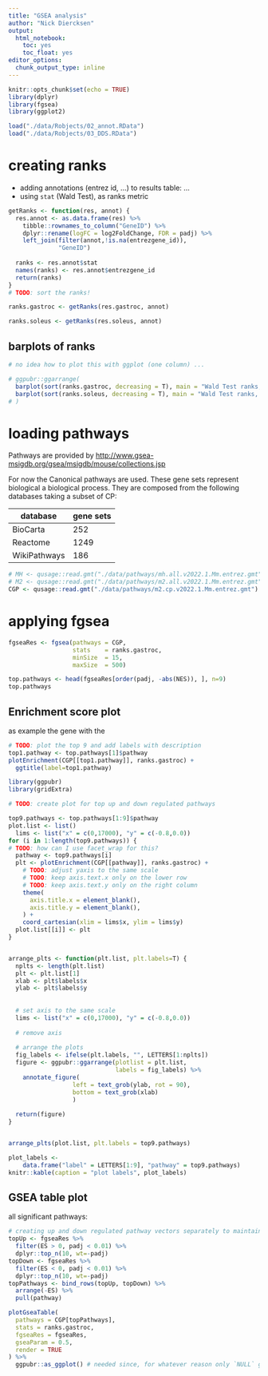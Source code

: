 ```yaml
---
title: "GSEA analysis"
author: "Nick Diercksen"
output:
  html_notebook:
    toc: yes
    toc_float: yes
editor_options: 
  chunk_output_type: inline
---
```


```r
knitr::opts_chunk$set(echo = TRUE)
library(dplyr)
library(fgsea)
library(ggplot2)
```


```r
load("./data/Robjects/02_annot.RData")
load("./data/Robjects/03_DDS.RData")
```



# creating ranks

-   adding annotations (entrez id, ...) to results table: ...
-   using `stat` (Wald Test), as ranks metric



```r
getRanks <- function(res, annot) {
  res.annot <- as.data.frame(res) %>%
    tibble::rownames_to_column("GeneID") %>%
    dplyr::rename(logFC = log2FoldChange, FDR = padj) %>%
    left_join(filter(annot,!is.na(entrezgene_id)),
              "GeneID") 
  
  ranks <- res.annot$stat
  names(ranks) <- res.annot$entrezgene_id
  return(ranks)
}
# TODO: sort the ranks!

ranks.gastroc <- getRanks(res.gastroc, annot)

ranks.soleus <- getRanks(res.soleus, annot)
```

## barplots of ranks

```r
# no idea how to plot this with ggplot (one column) ...

# ggpubr::ggarrange(
  barplot(sort(ranks.gastroc, decreasing = T), main = "Wald Test ranks, gastroc")
  barplot(sort(ranks.soleus, decreasing = T), main = "Wald Test ranks, soleus")
# )
```

# loading pathways

Pathways are provided by <http://www.gsea-msigdb.org/gsea/msigdb/mouse/collections.jsp>

For now the Canonical pathways are used. These gene sets represent biological a biological process. They are composed from the following databases taking a subset of CP:

| database     | gene sets |
|--------------|-----------|
| BioCarta     | 252       |
| Reactome     | 1249      |
| WikiPathways | 186       |

```r
# MH <- qusage::read.gmt("./data/pathways/mh.all.v2022.1.Mm.entrez.gmt") # 50 hallmark genes
# M2 <- qusage::read.gmt("./data/pathways/m2.all.v2022.1.Mm.entrez.gmt") # curated gene set with 2600 genes
CGP <- qusage::read.gmt("./data/pathways/m2.cp.v2022.1.Mm.entrez.gmt") # canonical pathways (1687 gene sets)
```

# applying fgsea

```r
fgseaRes <- fgsea(pathways = CGP, 
                  stats    = ranks.gastroc,
                  minSize  = 15,
                  maxSize  = 500)
```

```r
top.pathways <- head(fgseaRes[order(padj, -abs(NES)), ], n=9)
top.pathways
```

## Enrichment score plot

as example the gene with the

```r
# TODO: plot the top 9 and add labels with description
top1.pathway <- top.pathways[1]$pathway
plotEnrichment(CGP[[top1.pathway]], ranks.gastroc) +
  ggtitle(label=top1.pathway)
```

```r
library(ggpubr)
library(gridExtra)

# TODO: create plot for top up and down regulated pathways

top9.pathways <- top.pathways[1:9]$pathway
plot.list <- list()
  lims <- list("x" = c(0,17000), "y" = c(-0.8,0.0))
for (i in 1:length(top9.pathways)) {
# TODO: how can I use facet_wrap for this?
  pathway <- top9.pathways[i]
  plt <- plotEnrichment(CGP[[pathway]], ranks.gastroc) +
    # TODO: adjust yaxis to the same scale
    # TODO: keep axis.text.x only on the lower row
    # TODO: keep axis.text.y only on the right column
    theme(
      axis.title.x = element_blank(),
      axis.title.y = element_blank(),
    ) +
    coord_cartesian(xlim = lims$x, ylim = lims$y)
  plot.list[[i]] <- plt
}


arrange_plts <- function(plt.list, plt.labels=T) {
  nplts <- length(plt.list)
  plt <- plt.list[1]
  xlab <- plt$labels$x
  ylab <- plt$labels$y
  
  
  # set axis to the same scale
  lims <- list("x" = c(0,17000), "y" = c(-0.8,0.0))
  
  # remove axis
  
  # arrange the plots
  fig_labels <- ifelse(plt.labels, "", LETTERS[1:nplts])
  figure <- ggpubr::ggarrange(plotlist = plt.list,
                              labels = fig_labels) %>% 
    annotate_figure(
                  left = text_grob(ylab, rot = 90),
                  bottom = text_grob(xlab)
                  )
  
  return(figure)
}


arrange_plts(plot.list, plt.labels = top9.pathways)

plot_labels <-
    data.frame("label" = LETTERS[1:9], "pathway" = top9.pathways)
knitr::kable(caption = "plot labels", plot_labels)
```


## GSEA table plot

all significant pathways:

```r
# creating up and down regulated pathway vectors separately to maintain order
topUp <- fgseaRes %>%
  filter(ES > 0, padj < 0.01) %>%
  dplyr::top_n(10, wt=-padj)
topDown <- fgseaRes %>%
  filter(ES < 0, padj < 0.01) %>%
  dplyr::top_n(10, wt=-padj)
topPathways <- bind_rows(topUp, topDown) %>%
  arrange(-ES) %>%
  pull(pathway)

plotGseaTable(
  pathways = CGP[topPathways],
  stats = ranks.gastroc,
  fgseaRes = fgseaRes,
  gseaParam = 0.5,
  render = TRUE
) %>%
  ggpubr::as_ggplot() # needed since, for whatever reason only `NULL` gets returned if `plotGseaTable` is rendered inline
```

